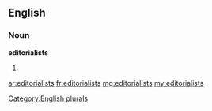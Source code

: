==English==

===Noun===
'''editorialists'''

# {{plural of|[[editorialist]]}}

[[Category:English plurals]]

[[ar:editorialists]]
[[fr:editorialists]]
[[mg:editorialists]]
[[my:editorialists]]